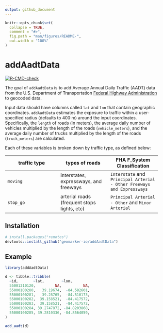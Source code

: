 ```yaml
---
output: github_document
---
```


<!-- README.md is generated from README.Rmd. Please edit that file -->

```r
knitr::opts_chunk$set(
  collapse = TRUE,
  comment = "#>",
  fig.path = "man/figures/README-",
  out.width = "100%"
)
```

# addAadtData

<!-- badges: start -->
[![R-CMD-check](https://github.com/geomarker-io/addAadtData/workflows/R-CMD-check/badge.svg)](https://github.com/geomarker-io/addAadtData/actions)
<!-- badges: end -->

The goal of `addAadtData` is to add Average Annual Daily Traffic (AADT) data from the U.S. Department of Transportation [Federal Highway Administration](https://www.fhwa.dot.gov/policyinformation/hpms/shapefiles_2017.cfm) to geocoded data.

Input data should have columns called `lat` and `lon` that contain geographic coordinates. `addAadtData` estimates the exposure to traffic within a user-specified radius (defaults to 400 m) around the input coordinates. Specifically, the `length` of roads (in meters), the average daily number of vehicles multiplied by the length of the roads (`vehicle_meters`), and the average daily number of trucks multiplied by the length of the roads (`truck_meters`) are calculated. 

Each of these variables is broken down by traffic type, as defined below:

| **traffic type** |  **types of roads** | **FHA F_System Classification** |
|--------------------|-------------------|-------------------|
| `moving` | interstates, expressways, and freeways | `Interstate` and `Principal Arterial - Other Freeways and Expressways` |
| `stop_go` | arterial roads (frequent stops lights, etc) | `Principal Arterial - Other` and `Minor Arterial` |

## Installation

``` r
# install.packages("remotes")
devtools::install_github("geomarker-io/addAadtData")
```

## Example

```r
library(addAadtData)

d <- tibble::tribble(
  ~id,       ~lat,        ~lon,
  55001310120,         NA,          NA,
  55000100280,   39.19674,  -84.582601,
  55000100281,   39.28765,  -84.510173,
  55000100282,  39.158521,  -84.417572,
  55000100283,  39.158521,  -84.417572,
  55000100284, 39.2747872, -84.8203868,
  55000100285, 39.2810336, -84.8564059,
)

add_aadt(d)
```

